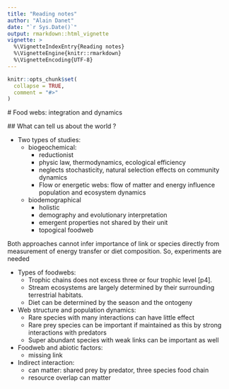 ```yaml
---
title: "Reading notes"
author: "Alain Danet"
date: "`r Sys.Date()`"
output: rmarkdown::html_vignette
vignette: >
  %\VignetteIndexEntry{Reading notes}
  %\VignetteEngine{knitr::rmarkdown}
  %\VignetteEncoding{UTF-8}
---
```


```r
knitr::opts_chunk$set(
  collapse = TRUE,
  comment = "#>"
)
```

# Food webs: integration and dynamics

## What can tell us about the world ?

- Two types of studies:
  - biogeochemical:
    - reductionist
    - physic law, thermodynamics, ecological efficiency
    - neglects stochasticity, natural selection effects on community dynamics
    - Flow or energetic webs: flow of matter and energy influence population and
      ecosystem dynamics
  - biodemographical
    - holistic
    - demography and evolutionary interpretation
    - emergent properties not shared by their unit
    - topogical foodweb

Both approaches cannot infer importance of link or species directly from
measurement of energy transfer or diet composition. So, experiments are needed 


- Types of foodwebs:
  - Trophic chains does not excess three or four trophic level [p4].
  - Stream ecosystems are largely determined by their surrounding terrestrial habitats.
  - Diet can be determined by the season and the ontogeny

- Web structure and population dynamics:
  - Rare species with many interactions can have little effect 
  - Rare prey species can be important if maintained as this by strong
    interactions with predators 
  - Super abundant species with weak links can be important as well

- Foodweb and abiotic factors:
  - missing link

- Indirect interaction:
  - can matter: shared prey by predator, three species food chain
  - resource overlap can matter
